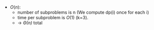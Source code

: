- $O(n)$:
    - number of subproblems is n (We compute dp(i) once for each i)
    - time per subproblem is $O(1)$ (k=3).
    - → *$\Theta(n)$* total